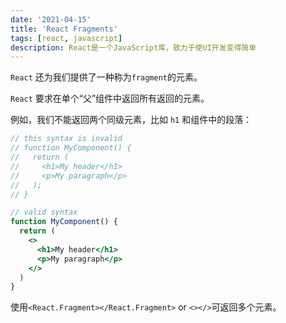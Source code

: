 ```yaml
---
date: '2021-04-15'
title: 'React Fragments'
tags: [react, javascript]
description: React是一个JavaScript库，致力于使UI开发变得简单
---
```


`React` 还为我们提供了一种称为`fragment`的元素。

`React` 要求在单个“父”组件中返回所有返回的元素。

例如，我们不能返回两个同级元素，比如 `h1` 和组件中的段落：

```jsx
// this syntax is invalid
// function MyComponent() {
//   return (
//     <h1>My header</h1>
//     <p>My paragraph</p>
//   );
// }
```

```jsx
// valid syntax
function MyComponent() {
  return (
    <>
      <h1>My header</h1>
      <p>My paragraph</p>
    </>
  )
}
```

使用`<React.Fragment></React.Fragment>` or `<></>`可返回多个元素。
